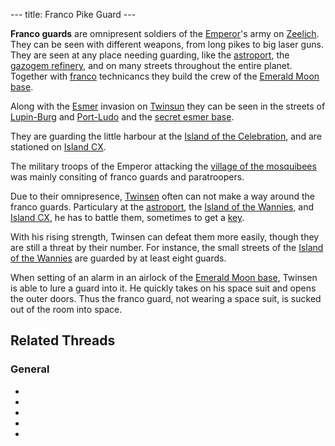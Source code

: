 ---
title: Franco Pike Guard
---

{{twinsunica import}}{{mbox|class=move|This article tells about both '''Franco Pike Guards''' and [[Franco Laser Soldier]]s. It should therefor be split and renamed.}}{{Infobox Enemy
 |image=Franco Pike Guard.png
 |race=franco
 |gender=male
 |size=average
 |lba1=
 |lba2=yes
 |alignment=emperor
 |occupation=Guard
 |requires=Green
 |melee=yes
 |ranged=
 |magic=
 |explosive=
 |range=Short
 |speed=Medium
 |damage=Little
 |rate=Fast
 |reaction=Moves sideways
 |recovery=Fast
}}

'''Franco guards''' are omnipresent soldiers of the [[Emperor]]'s army on [[Zeelich]]. They can be seen with different weapons, from long pikes to big laser guns. They are seen at any place needing guarding, like the [[astroport]], the [[gazogem refinery]], and on many streets throughout the entire planet. Together with [[franco]] technicancs they build the crew of the [[Emerald Moon base]].

Along with the [[Esmer]] invasion on [[Twinsun]] they can be seen in the streets of [[Lupin-Burg]] and [[Port-Ludo]] and the [[secret esmer base]].

They are guarding the little harbour at the [[Island of the Celebration]], and are stationed on [[Island CX]].

The military troops of the Emperor attacking the [[village of the mosquibees]] was mainly consiting of franco guards and paratroopers.

Due to their omnipresence, [[Twinsen]] often can not make a way around the franco guards. Particulary at the [[astroport]], the [[Island of the Wannies]], and [[Island CX]], he has to battle them, sometimes to get a [[key]].

With his rising strength, Twinsen can defeat them more easily, though they are still a threat by their number. For instance, the small streets of the [[Island of the Wannies]] are guarded by at least eight guards.

When setting of an alarm in an airlock of the [[Emerald Moon base]], Twinsen is able to lure a guard into it. He quickly takes on his space suit and opens the outer doors. Thus the franco guard, not wearing a space suit, is sucked out of the room into space.

==Related Threads==
===General===
* {{thread|id=11244|title=Sucked into space}}
* {{thread|id=4634|title=Yellow Fraco Guards}}
* {{thread|id=6222|title=For those interested to see what a cell-shaded LBA would look like}}
* {{thread|id=4683|title=Franco Guards, hey they are diffrent!}}
* {{thread|id=4682|title=Do you think that Fraco guards are Clones?}}

<!-- remove these category links when they're all automated by categorizers...
[[Category:Imperial Legion]]
[[Category:Melee fighters]]
[[Category:Gun wielders]]
[[Category:Francos]] -->